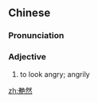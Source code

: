 ==Chinese==
{{zh-forms}}

===Pronunciation===
{{zh-pron
|m=fúrán
|cat=a
}}

===Adjective===
{{zh-adj}}

# to look angry; angrily

[[zh:艴然]]